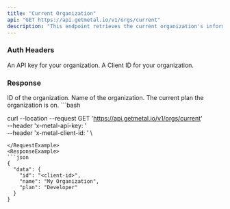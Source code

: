 ```yaml
---
title: "Current Organization"
api: "GET https://api.getmetal.io/v1/orgs/current"
description: "This endpoint retrieves the current organization's information."
---
```


### Auth Headers

<ParamField required header="x-metal-api-key" type="string">
  An API key for your organization.
</ParamField>

<ParamField required header="x-metal-client-id" type="string">
  A Client ID for your organization.
</ParamField>

### Response

<ResponseField name="data" type="Organization Object">
  <Expandable title="properties">
    <ResponseField name="id" type="string">
      ID of the organization.
    </ResponseField>
    <ResponseField name="name" type="string">
  Name of the organization.
</ResponseField>

<ResponseField name="plan" type="string">
  The current plan the organization is on.
</ResponseField>
  </Expandable>
</ResponseField>



<RequestExample>
```bash

curl --location --request GET 'https://api.getmetal.io/v1/orgs/current' \
--header 'x-metal-api-key: <api-key>' \
--header 'x-metal-client-id: <client-id>' \
```
</RequestExample>
<ResponseExample>
```json
{
  "data": {
    "id": "<client-id>",
    "name": "My Organization",
    "plan": "Developer"
  }
}
```
</ResponseExample>

